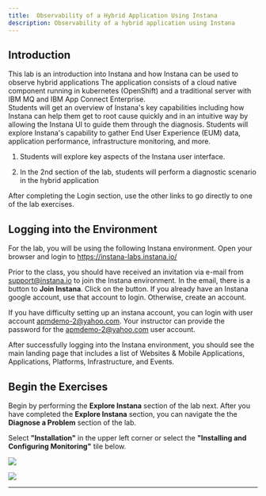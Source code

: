```yaml
--- 
title:  Observability of a Hybrid Application Using Instana
description: Observability of a hybrid application using Instana
---
```


## Introduction

This lab is an introduction into Instana and how Instana can be used to observe hybrid applications  The application consists 
of a cloud native component running in kubernetes (OpenShift) and a traditional server with IBM MQ and IBM App Connect Enterprise.  
Students will get an overview of Instana's key capabilities including how Instana can help them get to root cause quickly and in an intuitive way by
allowing the Instana UI to guide them through the diagnosis.  Students will explore Instana's capability to gather End User Experience (EUM) data, 
application performance, infrastructure monitoring, and more.


1) Students will explore key aspects of the Instana user interface.   

2) In the 2nd section of the lab, students will perform a diagnostic scenario in the hybrid application


After completing the Login section, use the other links to go directly to one of the lab exercises.


## Logging into the Environment

For the lab, you will be using the following Instana environment. Open your browser and login to https://instana-labs.instana.io/

Prior to the class, you should have received an invitation via e-mail from support@instana.io to join the Instana environment.  In the email, there is a button to **Join Instana**.
Click on the button.   If you already have an Instana google account, use that account to login.  Otherwise, create an account.

If you have difficulty setting up an instana account, you can login with  user account apmdemo-2@yahoo.com.  Your instructor can provide the password for the apmdemo-2@yahoo.com user account.

After successfully logging into the Instana environment, you should see the main landing page that includes a list of Websites & Mobile Applications, Applications, Platforms, Infrastructure, and Events.

## Begin the Exercises
Begin by performing the **Explore Instana** section of the lab next.  After you have completed the **Explore Instana** section, you can navigate the the **Diagnose a Problem** section of the lab.

Select **"Installation"** in the upper left corner or select the **"Installing and Configuring Monitoring"** tile below.


<Row>


<Column colLg={4} colMd={4} noGutterMdLeft>
<ArticleCard
    color="dark"
    subTitle="Explorer Instana"
    title="Explore the Instana UI and Capabilities"
    href="/tutorials/Explore"
    actionIcon="arrowRight"
    >

![](images/InstanaTopology.png)

</ArticleCard>
</Column>

<Column colLg={4} colMd={4} noGutterMdLeft>
<ArticleCard
    color="dark"
    subTitle="Diagnose a Problem"
    title="Learn How Instana Can Help you Quickly Diagnose a Complex Problem"
    href="/tutorials/Diagnose"
    actionIcon="arrowRight"
    >

![](images/instanaEvents.png)

</ArticleCard>
</Column>


***
